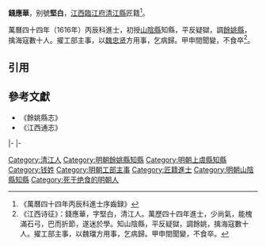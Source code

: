 '''錢應華'''，别號'''堅白'''，[[江西|江西]][[臨江府|臨江府]][[清江縣|清江縣]]匠籍<ref>《萬曆四十四年丙辰科進士序齒録》</ref>。

萬曆四十四年（1616年）丙辰科進士，初授[[山陰縣|山陰縣]]知縣，平反疑獄，調[[餘姚縣|餘姚縣]]，擒海寇數十人。擢工部主事，以[[魏忠贤|魏忠贤]]方用事，乞病歸。甲申間聞變，不食卒<ref>《江西诗征》：錢應華，字堅白，清江人。萬歷四十四年進士，少尚氣，能槐滿石弓，巴而折節，遂迷於學。知山陰縣，平反疑獄，調餘姚，擒海寇數十人。擢工部主事，以魏璫方用事，乞病歸。甲申間聞變，不食卒。</ref>。

==引用==
{{reflist}}

==參考文獻==
*《餘姚縣志》
*《江西通志》
{{start box}}
{{s-off}}
{{s-before|[[董羽宸|董羽宸]]}}
{{s-title|明朝餘姚縣知縣|1616年－萬曆年間}}
{{s-after|[[譚昌應|譚昌應]]}}
|-
{{s-before|[[鄒復宣|鄒復宣]]}}
{{s-title|明朝上虞縣知縣|萬曆年間－天啟年間}}
{{s-after|[[范鑛|范鑛]]}}
|-
{{end box}}
{{萬曆四十四年丙辰科殿試金榜}}
{{DEFAULTSORT:Qian钱}}
[[Category:清江人|Category:清江人]]
[[Category:明朝餘姚縣知縣|Category:明朝餘姚縣知縣]]
[[Category:明朝上虞縣知縣|Category:明朝上虞縣知縣]]
[[Category:钱姓|Category:钱姓]]
[[Category:明朝工部主事|Category:明朝工部主事]]
[[Category:匠籍進士|Category:匠籍進士]]
[[Category:明朝山陰縣知縣|Category:明朝山陰縣知縣]]
[[Category:死于绝食的明朝人|Category:死于绝食的明朝人]]
{{明朝人物小作品}}